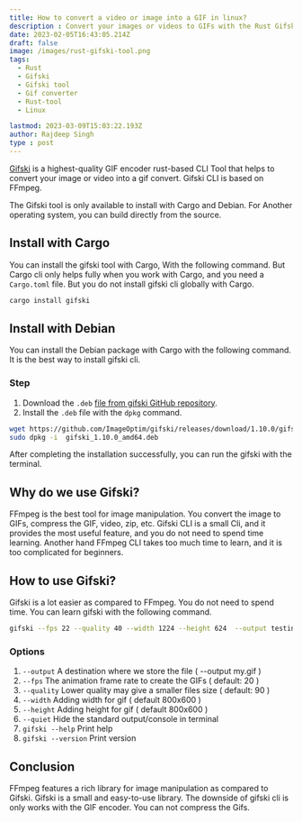 ```yaml
---
title: How to convert a video or image into a GIF in linux?
description : Convert your images or videos to GIFs with the Rust Gifski tool.
date: 2023-02-05T16:43:05.214Z
draft: false
image: /images/rust-gifski-tool.png
tags:
  - Rust
  - Gifski
  - Gifski tool
  - Gif converter
  - Rust-tool
  - Linux

lastmod: 2023-03-09T15:03:22.193Z
author: Rajdeep Singh
type : post
---
```


[Gifski](https://gif.ski/) is a highest-quality GIF encoder rust-based CLI Tool that helps to convert your image or video into a gif convert. Gifski CLI is based on FFmpeg.

The Gifski tool is only available to install with Cargo and Debian. For Another operating system, you can build directly from the source. 

## Install with Cargo

You can install the gifski tool with Cargo, With the following command. But Cargo cli only helps fully when you work with Cargo, and you need a `Cargo.toml` file. But you do not install gifski cli globally with Cargo.


```bash
cargo install gifski
```

## Install with Debian
You can install the Debian package with Cargo with the following command. It is the best way to install gifski cli.

### Step
1. Download the `.deb` [file from gifski GitHub repository](https://github.com/ImageOptim/gifski/releases).
2. Install the `.deb` file with the `dpkg` command.

```bash
wget https://github.com/ImageOptim/gifski/releases/download/1.10.0/gifski_1.10.0_amd64.deb
sudo dpkg -i  gifski_1.10.0_amd64.deb
```
After completing the installation successfully, you can run the gifski with the terminal. 

## Why do we use Gifski?
FFmpeg is the best tool for image manipulation. You convert the image to GIFs, compress the GIF, video, zip, etc.
Gifski CLI is a small Cli, and it provides the most useful feature, and you do not need to spend time learning. Another hand FFmpeg CLI takes too much time to learn, and it is too complicated for beginners.

## How to use Gifski?
Gifski is a lot easier as compared to FFmpeg. You do not need to spend time. You can learn gifski with the following command.
```bash
gifski --fps 22 --quality 40 --width 1224 --height 624  --output testing.gif minimalist-video.webm 
```

###  Options

1. `--output`  A destination where we store the file ( --output my.gif )
2. `--fps` The animation frame rate to create the GIFs ( default: 20 )
3. `--quality`  Lower quality may give a smaller files size ( default: 90 )
4. `--width`  Adding width for gif (  default 800x600 )
5. `--height`  Adding height for gif  (  default 800x600 )
6. `--quiet`  Hide the standard output/console in terminal
7. `gifski --help`  Print help
8. `gifski --version`  Print version

## Conclusion
FFmpeg features a rich library for image manipulation as compared to Gifski. Gifski is a small and easy-to-use library. 
The downside of gifski cli is only works with the GIF encoder. You can not compress the Gifs.
